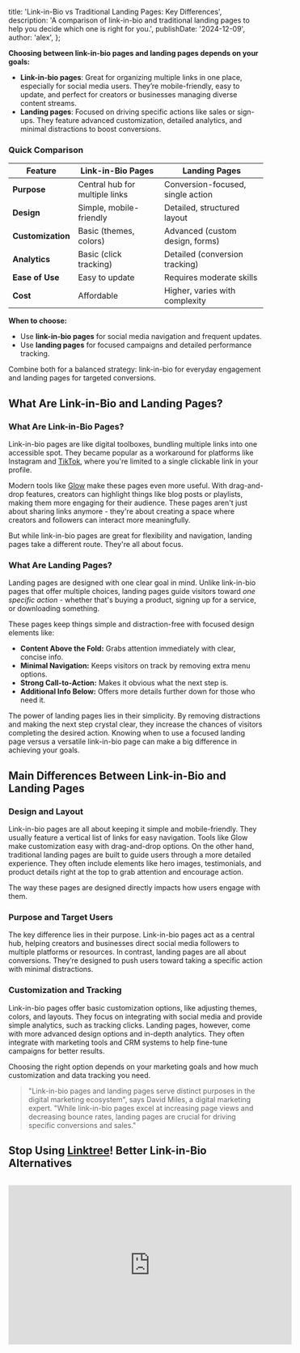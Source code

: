

  title: 'Link-in-Bio vs Traditional Landing Pages: Key Differences',
  description:
    'A comparison of link-in-bio and traditional landing pages to help you decide which one is right for you.',
  publishDate: '2024-12-09',
  author: 'alex',
};

**Choosing between link-in-bio pages and landing pages depends on your goals:**

- **Link-in-bio pages**: Great for organizing multiple links in one place, especially for social media users. They’re mobile-friendly, easy to update, and perfect for creators or businesses managing diverse content streams.
- **Landing pages**: Focused on driving specific actions like sales or sign-ups. They feature advanced customization, detailed analytics, and minimal distractions to boost conversions.

### Quick Comparison

| Feature           | Link-in-Bio Pages              | Landing Pages                     |
| ----------------- | ------------------------------ | --------------------------------- |
| **Purpose**       | Central hub for multiple links | Conversion-focused, single action |
| **Design**        | Simple, mobile-friendly        | Detailed, structured layout       |
| **Customization** | Basic (themes, colors)         | Advanced (custom design, forms)   |
| **Analytics**     | Basic (click tracking)         | Detailed (conversion tracking)    |
| **Ease of Use**   | Easy to update                 | Requires moderate skills          |
| **Cost**          | Affordable                     | Higher, varies with complexity    |

**When to choose:**

- Use **link-in-bio pages** for social media navigation and frequent updates.
- Use **landing pages** for focused campaigns and detailed performance tracking.

Combine both for a balanced strategy: link-in-bio for everyday engagement and landing pages for targeted conversions.

## What Are Link-in-Bio and Landing Pages?

### What Are Link-in-Bio Pages?

Link-in-bio pages are like digital toolboxes, bundling multiple links into one accessible spot. They became popular as a workaround for platforms like Instagram and [TikTok](https://en.wikipedia.org/wiki/TikTok), where you're limited to a single clickable link in your profile.

Modern tools like [Glow](https://glow.as/) make these pages even more useful. With drag-and-drop features, creators can highlight things like blog posts or playlists, making them more engaging for their audience. These pages aren't just about sharing links anymore - they're about creating a space where creators and followers can interact more meaningfully.

But while link-in-bio pages are great for flexibility and navigation, landing pages take a different route. They're all about focus.

### What Are Landing Pages?

Landing pages are designed with one clear goal in mind. Unlike link-in-bio pages that offer multiple choices, landing pages guide visitors toward _one specific action_ - whether that's buying a product, signing up for a service, or downloading something.

These pages keep things simple and distraction-free with focused design elements like:

- **Content Above the Fold:** Grabs attention immediately with clear, concise info.
- **Minimal Navigation:** Keeps visitors on track by removing extra menu options.
- **Strong Call-to-Action:** Makes it obvious what the next step is.
- **Additional Info Below:** Offers more details further down for those who need it.

The power of landing pages lies in their simplicity. By removing distractions and making the next step crystal clear, they increase the chances of visitors completing the desired action. Knowing when to use a focused landing page versus a versatile link-in-bio page can make a big difference in achieving your goals.

## Main Differences Between Link-in-Bio and Landing Pages

### Design and Layout

Link-in-bio pages are all about keeping it simple and mobile-friendly. They usually feature a vertical list of links for easy navigation. Tools like Glow make customization easy with drag-and-drop options. On the other hand, traditional landing pages are built to guide users through a more detailed experience. They often include elements like hero images, testimonials, and product details right at the top to grab attention and encourage action.

The way these pages are designed directly impacts how users engage with them.

### Purpose and Target Users

The key difference lies in their purpose. Link-in-bio pages act as a central hub, helping creators and businesses direct social media followers to multiple platforms or resources. In contrast, landing pages are all about conversions. They’re designed to push users toward taking a specific action with minimal distractions.

### Customization and Tracking

Link-in-bio pages offer basic customization options, like adjusting themes, colors, and layouts. They focus on integrating with social media and provide simple analytics, such as tracking clicks. Landing pages, however, come with more advanced design options and in-depth analytics. They often integrate with marketing tools and CRM systems to help fine-tune campaigns for better results.

Choosing the right option depends on your marketing goals and how much customization and data tracking you need.

> "Link-in-bio pages and landing pages serve distinct purposes in the digital marketing ecosystem", says David Miles, a digital marketing expert. "While link-in-bio pages excel at increasing page views and decreasing bounce rates, landing pages are crucial for driving specific conversions and sales."

## Stop Using [Linktree](https://linktr.ee/)! Better Link-in-Bio Alternatives

<Image
  src={imageLinktree}
  alt=""
  width={2560}
  height={1440}
  className="rounded-xl max-w-xl"
/>

<iframe
  width="560"
  height="315"
  src="https://www.youtube.com/embed/FGyYY4p0gHA"
  title="YouTube video player"
  frameBorder="0"
  allow="accelerometer; autoplay; clipboard-write; encrypted-media; gyroscope; picture-in-picture; web-share"
  allowFullScreen
/>

## When to Choose Link-in-Bio or Landing Pages

Understanding the differences in design and purpose can help you decide which tool suits your needs.

### Best Uses for Link-in-Bio Pages

Link-in-bio pages are perfect for managing multiple links and maintaining an active social media presence. They work well for creators, influencers, and businesses that need to update content often or promote various initiatives without overwhelming their audience. These tools make it easy for followers to find and navigate your content.

Consider link-in-bio pages when:

- You frequently update and share multiple links on social media.
- You want a central hub to connect your content.
- A mobile-friendly solution is necessary to engage your social media audience.

### Best Uses for Landing Pages

Landing pages excel when you have a specific goal in mind. They’re ideal for running paid ads, collecting leads, or driving sales while offering detailed analytics to fine-tune performance. With advanced customization options, they create a focused environment that encourages visitors to take action.

Choose landing pages when:

- Running targeted campaigns or promoting new products with a clear call-to-action.
- Gathering leads through forms or driving sales.
- Using paid ads and needing detailed analytics to track results and improve conversions.

Your decision should align with your goals and how you want to engage your audience. Whether you prioritize flexibility and engagement or focus and conversions, each tool has its strengths. Next, let’s compare their features side by side to help you decide.

## Feature Comparison: Link-in-Bio vs Landing Pages

This comparison breaks down the strengths and limitations of link-in-bio pages and traditional landing pages, helping you choose the right fit for your digital goals. Here's how these two options measure up in key areas.

### Comparison Table

| Feature                         | Link-in-Bio Pages                           | Traditional Landing Pages                        |
| ------------------------------- | ------------------------------------------- | ------------------------------------------------ |
| **Primary Purpose**             | Social media link hub                       | Conversion-focused with a single call-to-action  |
| **Design Layout**               | Simple, mobile-friendly with multiple links | Detailed structure with a clear content flow     |
| **Customization**               | Limited (themes, colors, buttons)           | Extensive (custom design, forms, coding)         |
| **Analytics**                   | Basic metrics like clicks and engagement    | Advanced tracking for conversions and behavior   |
| **Ease of Use and Maintenance** | Easy to update, minimal skills needed       | Requires moderate skills, less frequent updates  |
| **Cost**                        | Affordable monthly plans                    | Varies, often higher due to development costs    |
| **Integration**                 | Social media and basic analytics            | Tools like CRM, payment systems, marketing tools |

When it comes to practical use, the differences are clear. Link-in-bio pages are perfect for sharing dynamic content, allowing quick updates and seamless social media integration. They're also budget-friendly and easy to manage. On the other hand, traditional landing pages are designed for maximum conversions. They offer advanced tracking, detailed customization, and the ability to guide visitors through a structured sales funnel.

So, how do you decide?

- Use **link-in-bio pages** if you need to share multiple content pieces, update frequently, or prioritize mobile-first design.
- Opt for **landing pages** if your focus is on driving conversions with detailed tracking and a tailored user experience.

Ultimately, your choice should depend on your goals, audience preferences, and available resources. Whether it's quick updates or conversion optimization, aligning your strategy with your objectives is key.

## Conclusion

Deciding between link-in-bio pages and traditional landing pages comes down to your goals and audience. Each serves a different role in your digital strategy. Link-in-bio pages are great for sharing content quickly and keeping things simple, while landing pages focus on driving conversions and offer detailed tracking features.

To get the best results, you might want to use both. Link-in-bio pages help organize your social media links, while landing pages are ideal for specific campaigns. Here are some factors to think about when deciding:

- **How Often You Update:** Regular updates? Go for link-in-bio pages.
- **Campaign Focus:** Need to drive specific actions? Landing pages are the way to go.
- **Resources Available:** Look at your budget and technical skills.
- **Data Requirements:** Landing pages provide more detailed analytics.

Using both tools together can be a smart move. Link-in-bio pages handle everyday sharing, while landing pages are perfect for targeted campaigns. This combination can help you engage your audience and achieve your marketing goals effectively.

The key is to align the right tool with your specific needs. By using them strategically, you can build a well-rounded digital strategy that boosts both engagement and conversions.

  return <ArticleTemplate meta={metadata}>{props.children}</ArticleTemplate>;
}
